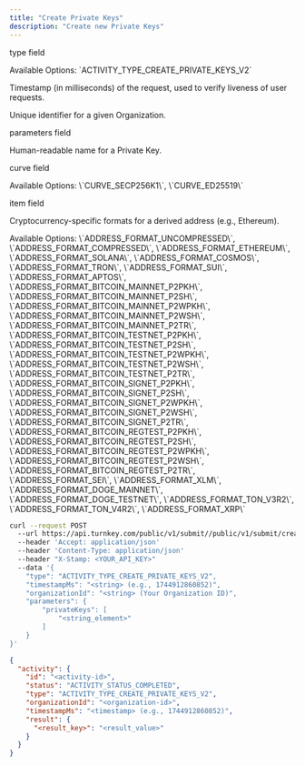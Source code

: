 ```yaml
---
title: "Create Private Keys"
description: "Create new Private Keys"
---
```



<Authorizations />

<H3Bordered text="Body" />

<ParamField body="type" type="enum<string>" required={true}><p>type field</p><p>Available Options: \`ACTIVITY_TYPE_CREATE_PRIVATE_KEYS_V2\`</p></ParamField>
<ParamField body="timestampMs" type="string" required={true}><p>Timestamp (in milliseconds) of the request, used to verify liveness of user requests.</p></ParamField>
<ParamField body="organizationId" type="string" required={true}><p>Unique identifier for a given Organization.</p></ParamField>
<ParamField body="parameters" type="object" required={true}>
  <p>parameters field</p>
  <Expandable title="parameters details">
    <NestedParam parentKey="parameters" childKey="privateKeys" type="array" required={true}>
      <Expandable title="privateKeys details">
        <NestedParam parentKey="parameters.privateKeys" childKey="privateKeyName" type="string" required={true}><p>Human-readable name for a Private Key.</p></NestedParam>
        <NestedParam parentKey="parameters.privateKeys" childKey="curve" type="enum<string>" required={true}><p>curve field</p><p>Available Options: \`CURVE_SECP256K1\`, \`CURVE_ED25519\`</p></NestedParam>
        <NestedParam parentKey="parameters.privateKeys" childKey="privateKeyTags" type="array" required={true}>
          <Expandable title="privateKeyTags details">
            <NestedParam parentKey="parameters.privateKeys.privateKeyTags" childKey="item" type="string" required={true}><p>item field</p></NestedParam>
          </Expandable>
        </NestedParam>
        <NestedParam parentKey="parameters.privateKeys" childKey="addressFormats" type="enum<string[]>" required={true}><p>Cryptocurrency-specific formats for a derived address (e.g., Ethereum).</p><p>Available Options: \`ADDRESS_FORMAT_UNCOMPRESSED\`, \`ADDRESS_FORMAT_COMPRESSED\`, \`ADDRESS_FORMAT_ETHEREUM\`, \`ADDRESS_FORMAT_SOLANA\`, \`ADDRESS_FORMAT_COSMOS\`, \`ADDRESS_FORMAT_TRON\`, \`ADDRESS_FORMAT_SUI\`, \`ADDRESS_FORMAT_APTOS\`, \`ADDRESS_FORMAT_BITCOIN_MAINNET_P2PKH\`, \`ADDRESS_FORMAT_BITCOIN_MAINNET_P2SH\`, \`ADDRESS_FORMAT_BITCOIN_MAINNET_P2WPKH\`, \`ADDRESS_FORMAT_BITCOIN_MAINNET_P2WSH\`, \`ADDRESS_FORMAT_BITCOIN_MAINNET_P2TR\`, \`ADDRESS_FORMAT_BITCOIN_TESTNET_P2PKH\`, \`ADDRESS_FORMAT_BITCOIN_TESTNET_P2SH\`, \`ADDRESS_FORMAT_BITCOIN_TESTNET_P2WPKH\`, \`ADDRESS_FORMAT_BITCOIN_TESTNET_P2WSH\`, \`ADDRESS_FORMAT_BITCOIN_TESTNET_P2TR\`, \`ADDRESS_FORMAT_BITCOIN_SIGNET_P2PKH\`, \`ADDRESS_FORMAT_BITCOIN_SIGNET_P2SH\`, \`ADDRESS_FORMAT_BITCOIN_SIGNET_P2WPKH\`, \`ADDRESS_FORMAT_BITCOIN_SIGNET_P2WSH\`, \`ADDRESS_FORMAT_BITCOIN_SIGNET_P2TR\`, \`ADDRESS_FORMAT_BITCOIN_REGTEST_P2PKH\`, \`ADDRESS_FORMAT_BITCOIN_REGTEST_P2SH\`, \`ADDRESS_FORMAT_BITCOIN_REGTEST_P2WPKH\`, \`ADDRESS_FORMAT_BITCOIN_REGTEST_P2WSH\`, \`ADDRESS_FORMAT_BITCOIN_REGTEST_P2TR\`, \`ADDRESS_FORMAT_SEI\`, \`ADDRESS_FORMAT_XLM\`, \`ADDRESS_FORMAT_DOGE_MAINNET\`, \`ADDRESS_FORMAT_DOGE_TESTNET\`, \`ADDRESS_FORMAT_TON_V3R2\`, \`ADDRESS_FORMAT_TON_V4R2\`, \`ADDRESS_FORMAT_XRP\`</p></NestedParam>
      </Expandable>
    </NestedParam>
  </Expandable>
</ParamField>

<RequestExample>

```bash cURL
curl --request POST 
  --url https://api.turnkey.com/public/v1/submit//public/v1/submit/create_private_keys 
  --header 'Accept: application/json' 
  --header 'Content-Type: application/json' 
  --header "X-Stamp: <YOUR_API_KEY>" 
  --data '{
    "type": "ACTIVITY_TYPE_CREATE_PRIVATE_KEYS_V2",
    "timestampMs": "<string> (e.g., 1744912860852)",
    "organizationId": "<string> (Your Organization ID)",
    "parameters": {
        "privateKeys": [
            "<string_element>"
        ]
    }
}'
```

</RequestExample>

<ResponseExample>

```json 200
{
  "activity": {
    "id": "<activity-id>",
    "status": "ACTIVITY_STATUS_COMPLETED",
    "type": "ACTIVITY_TYPE_CREATE_PRIVATE_KEYS_V2",
    "organizationId": "<organization-id>",
    "timestampMs": "<timestamp> (e.g., 1744912860852)",
    "result": {
      "<result_key>": "<result_value>"
    }
  }
}
```

</ResponseExample>
